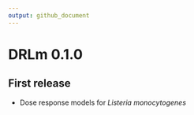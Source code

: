 ```yaml
---
output: github_document
---
```


# DRLm 0.1.0

## First release

* Dose response models for *Listeria monocytogenes* 
